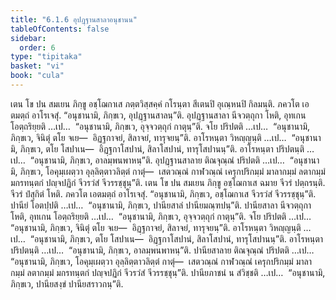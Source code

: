 ```yaml
---
title: "6.1.6 อุปฏฺฐานสาลาอนุชานน"
tableOfContents: false
sidebar:
  order: 6
type: "tipitaka"
basket: "vi"
book: "cula"
---
```



<DynamicBreadcrumb />

<Division number="301" book="cula">

<Paragraph number="1300" book="cula">
เตน โข ปน สมเยน ภิกฺขู อชฺโฌกาเส ภตฺตวิสฺสคฺคํ กโรนฺตา สีเตนปิ อุเณฺหนปิ กิลมนฺติ. ภควโต เอตมตฺถํ อาโรเจสุํ. “อนุชานามิ, ภิกฺขเว, อุปฏฺฐานสาลนฺ”ติ. อุปฏฺฐานสาลา นีจวตฺถุกา โหติ, อุทเกน โอตฺถริยฺยติ …เป…  “อนุชานามิ, ภิกฺขเว, อุจฺจวตฺถุกํ กาตุนฺ”ติ. จโย ปริปตติ …เป…  “อนุชานามิ, ภิกฺขเว, จินิตุํ ตโย จเย—  อิฏฺฐกาจยํ, สิลาจยํ, ทารุจยนฺ”ติ. อาโรหนฺตา วิหญฺญนฺติ …เป…  “อนุชานามิ, ภิกฺขเว, ตโย โสปาเน—  อิฏฺฐกาโสปานํ, สิลาโสปานํ, ทารุโสปานนฺ”ติ. อาโรหนฺตา ปริปตนฺติ …เป…  “อนุชานามิ, ภิกฺขเว, อาลมฺพนพาหนฺ”ติ. อุปฏฺฐานสาลาย ติณจุณฺณํ ปริปตติ …เป…  “อนุชานามิ, ภิกฺขเว, โอคุมฺเผตฺวา อุลฺลิตฺตาวลิตฺตํ กาตุํ—  เสตวณฺณํ กาฬวณฺณํ เครุกปริกมฺมํ มาลากมฺมํ ลตากมฺมํ มกรทนฺตกํ ปญฺจปฏิกํ จีวรวํสํ จีวรรชฺชุนฺ”ติ.
</Paragraph>

<Paragraph number="1301" book="cula">
เตน โข ปน สมเยน ภิกฺขู อชฺโฌกาเส ฉมาย จีวรํ ปตฺถรนฺติ. จีวรํ ปํสุกิตํ โหติ. ภควโต เอตมตฺถํ อาโรเจสุํ. “อนุชานามิ, ภิกฺขเว, อชฺโฌกาเส จีวรวํสํ จีวรรชฺชุนฺ”ติ. ปานียํ โอตปฺปติ …เป…  “อนุชานามิ, ภิกฺขเว, ปานียสาลํ ปานียมณฺฑปนฺ”ติ. ปานียสาลา นีจวตฺถุกา โหติ, อุทเกน โอตฺถริยฺยติ …เป…  “อนุชานามิ, ภิกฺขเว, อุจฺจวตฺถุกํ กาตุนฺ”ติ. จโย ปริปตติ …เป…  “อนุชานามิ, ภิกฺขเว, จินิตุํ ตโย จเย—  อิฏฺฐกาจยํ, สิลาจยํ, ทารุจยนฺ”ติ. อาโรหนฺตา วิหญฺญนฺติ …เป…  “อนุชานามิ, ภิกฺขเว, ตโย โสปาเน—  อิฏฺฐกาโสปานํ, สิลาโสปานํ, ทารุโสปานนฺ”ติ. อาโรหนฺตา ปริปตนฺติ …เป…  “อนุชานามิ, ภิกฺขเว, อาลมฺพนพาหนฺ”ติ. ปานียสาลาย ติณจุณฺณํ ปริปตติ …เป…  “อนุชานามิ, ภิกฺขเว, โอคุมฺเผตฺวา อุลฺลิตฺตาวลิตฺตํ กาตุํ—  เสตวณฺณํ กาฬวณฺณํ เครุกปริกมฺมํ มาลากมฺมํ ลตากมฺมํ มกรทนฺตกํ ปญฺจปฏิกํ จีวรวํสํ จีวรรชฺชุนฺ”ติ. ปานียภาชนํ น สํวิชฺชติ …เป…  “อนุชานามิ, ภิกฺขเว, ปานียสงฺขํ ปานียสราวกนฺ”ติ.
</Paragraph>
</Division>